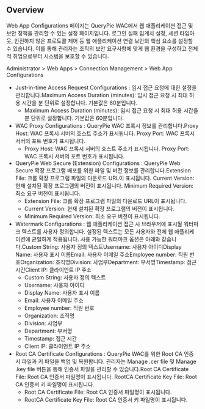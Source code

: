 ## Overview
Web App Configurations 페이지는 QueryPie WAC에서 웹 애플리케이션 접근 및 보안 정책을 관리할 수 있는 설정 페이지입니다. 로그인 실패 임계치 설정, 세션 타임아웃, 안전하지 않은 프로토콜 제어 등 웹 애플리케이션 연결 보안의 핵심 요소를 설정할 수 있습니다. 이를 통해 관리자는 조직의 보안 요구사항에 맞게 웹 환경을 구성하고 전체적 취업으로부터 시스템을 보호할 수 있습니다.

Administrator > Web Apps > Connection Management > Web App Configurations

* Just-in-time Access Request Configurations : 임시 접근 요청에 대한 설정을 관리합니다.Maximum Access Duration (minutes): 임시 접근 요청 시 최대 허용 시간을 분 단위로 설정합니다. 기본값은 60분입니다.
  * Maximum Access Duration (minutes): 임시 접근 요청 시 최대 허용 시간을 분 단위로 설정합니다. 기본값은 60분입니다.
* WAC Proxy Configurations : QueryPie WAC 프록시 정보를 관리합니다.Proxy Host: WAC 프록시 서버의 호스트 주소가 표시됩니다. Proxy Port: WAC 프록시 서버의 포트 번호가 표시됩니다.
  * Proxy Host: WAC 프록시 서버의 호스트 주소가 표시됩니다. Proxy Port: WAC 프록시 서버의 포트 번호가 표시됩니다.
* QueryPie Web Secure (Extension) Configurations : QueryPie Web Secure 확장 프로그램 배포를 위한 파일 및 버전 정보를 관리합니다.Extension File: 크롬 확장 프로그램 파일의 다운로드 URL이 표시됩니다. Current Version: 현재 설치된 확장 프로그램의 버전이 표시됩니다. Minimum Required Version: 최소 요구 버전이 표시됩니다.
  * Extension File: 크롬 확장 프로그램 파일의 다운로드 URL이 표시됩니다. 
  * Current Version: 현재 설치된 확장 프로그램의 버전이 표시됩니다. 
  * Minimum Required Version: 최소 요구 버전이 표시됩니다.
* Watermark Configurations : 웹 애플리케이션 접근 시 브라우저에 표시될 워터마크 텍스트를 사용자 정의합니다. 설정된 텍스트는 모든 사용자와 전체 웹 애플리케이션에 균일하게 적용됩니다. 사용 가능한 워터마크 옵션은 아래와 같습니다.Custom String: 사용자 정의 텍스트Username: 사용자 아이디Display Name: 사용자 표시 이름Email: 사용자 이메일 주소Employee number: 직원 번호Organization: 조직명Division: 사업부Department: 부서명Timestamp: 접근 시간Client IP: 클라이언트 IP 주소
  * Custom String: 사용자 정의 텍스트
  * Username: 사용자 아이디
  * Display Name: 사용자 표시 이름
  * Email: 사용자 이메일 주소
  * Employee number: 직원 번호
  * Organization: 조직명
  * Division: 사업부
  * Department: 부서명
  * Timestamp: 접근 시간
  * Client IP: 클라이언트 IP 주소
* Root CA Certificate Configurations : QueryPie WAC를 위한 Root CA 인증서 파일과 키 파일을 백업 및 복원합니다. 관리자는 Manage .cer file 및 Manage .key file 버튼을 통해 인증서 파일을 관리할 수 있습니다.Root CA Certificate File: Root CA 인증서 파일명이 표시됩니다. RootCA Certificate Key File: Root CA 인증서 키 파일명이 표시됩니다. 
  * Root CA Certificate File: Root CA 인증서 파일명이 표시됩니다. 
  * RootCA Certificate Key File: Root CA 인증서 키 파일명이 표시됩니다. 
